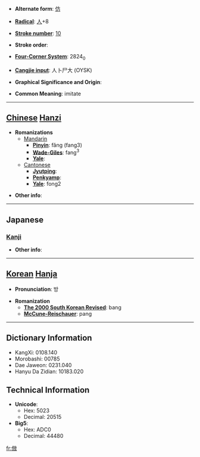 * '''Alternate form''': [[仿]]

* '''[[Wiktionary:Chinese radical index| Radical]]''': [[Wiktionary:Chinese radical index 人|人]]+8

* '''[[Wiktionary:Chinese total strokes index|Stroke number]]''': [[Wiktionary:Chinese total strokes index 10|10]]

* '''Stroke order''': 

* '''[[Wiktionary:Chinese four corner index|Four-Corner System]]''': 2824<sub>0</sub>

* '''[[Wiktionary:Chinese Cangjie index|Cangjie input]]''': 人卜尸大 (OYSK)

* '''Graphical Significance and Origin''': 

* '''Common Meaning''': imitate

----

== [[Chinese]] [[Hanzi]] ==

* '''Romanizations'''
** [[Mandarin]]
*** '''[[Pinyin]]''': fǎng (fang3)
*** '''[[Wade-Giles]]''': fang<sup>3</sup>
*** '''[[Yale]]''': 
**[[Cantonese]]
***'''[[Jyutping]]''':
***'''[[Penkyamp]]''': 
***'''[[Yale]]''': fong2

* '''Other info''': 

----

==Japanese==
===[[Kanji]]===
{{kanji|on readings=[[ほう]] (hō)|kun readings=[[ならう]] (narau)}}

* '''Other info''':  

----

== [[Korean]] [[Hanja]] ==

* '''Pronunciation''': 방

* '''Romanization'''
** '''[[The 2000 South Korean Revised Romanization|The 2000 South Korean Revised]]''': bang
** '''[[McCune-Reischauer]]''': pang

----

== Dictionary Information ==

* KangXi: 0108.140
* Morobashi: 00785
* Dae Jaweon: 0231.040
* Hanyu Da Zidian: 10183.020

== Technical Information ==

* '''Unicode''':
** Hex: 5023
** Decimal: 20515
* '''Big5''':
** Hex: ADC0
** Decimal: 44480

[[fr:倣]]